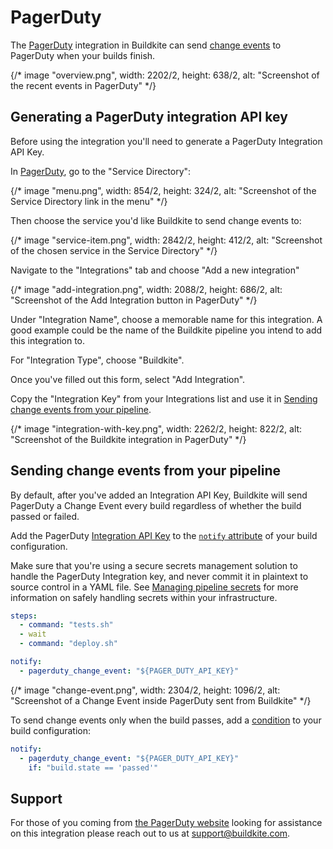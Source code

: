 # PagerDuty

The [PagerDuty](http://pagerduty.com/) integration in Buildkite can send [change events](https://support.pagerduty.com/docs/change-events) to PagerDuty when your builds finish.

{/* image "overview.png", width: 2202/2, height: 638/2, alt: "Screenshot of the recent events in PagerDuty" */}

## Generating a PagerDuty integration API key

Before using the integration you'll need to generate a PagerDuty Integration API Key.

In [PagerDuty](http://pagerduty.com/), go to the "Service Directory":

{/* image "menu.png", width: 854/2, height: 324/2, alt: "Screenshot of the Service Directory link in the menu" */}

Then choose the service you'd like Buildkite to send change events to:

{/* image "service-item.png", width: 2842/2, height: 412/2, alt: "Screenshot of the chosen service in the Service Directory" */}

Navigate to the "Integrations" tab and choose "Add a new integration"

{/* image "add-integration.png", width: 2088/2, height: 686/2, alt: "Screenshot of the Add Integration button in PagerDuty" */}

Under "Integration Name", choose a memorable name for this integration. A good example could be the name of the Buildkite pipeline you intend to add this integration to.

For "Integration Type", choose "Buildkite".

Once you've filled out this form, select "Add Integration".

Copy the "Integration Key" from your Integrations list and use it in [Sending change events from your pipeline](#sending-change-events-from-your-pipeline).

{/* image "integration-with-key.png", width: 2262/2, height: 822/2, alt: "Screenshot of the Buildkite integration in PagerDuty" */}

## Sending change events from your pipeline

By default, after you've added an Integration API Key, Buildkite will send PagerDuty a Change Event every build regardless of whether the build passed or failed.

Add the PagerDuty [Integration API Key](#generating-a-pagerduty-integration-api-key) to the [`notify` attribute](/docs/pipelines/notifications) of your build configuration.

Make sure that you're using a secure secrets management solution to handle the PagerDuty Integration key, and never commit it in plaintext to source control in a YAML file. See [Managing pipeline secrets](/docs/pipelines/secrets) for more information on safely handling secrets within your infrastructure.

```yaml
steps:
  - command: "tests.sh"
  - wait
  - command: "deploy.sh"

notify:
  - pagerduty_change_event: "${PAGER_DUTY_API_KEY}"
```

{/* image "change-event.png", width: 2304/2, height: 1096/2, alt: "Screenshot of a Change Event inside PagerDuty sent from Buildkite" */}

To send change events only when the build passes, add a [condition](/docs/pipelines/conditionals) to your build configuration:

```yaml
notify:
  - pagerduty_change_event: "${PAGER_DUTY_API_KEY}"
    if: "build.state == 'passed'"
```

## Support

For those of you coming from [the PagerDuty website](https://pagerduty.com) looking for assistance on this integration please reach out to us at [support@buildkite.com](mailto:support@buildkite.com?subject=PagerDuty%20Change%20Events%20Integration).
